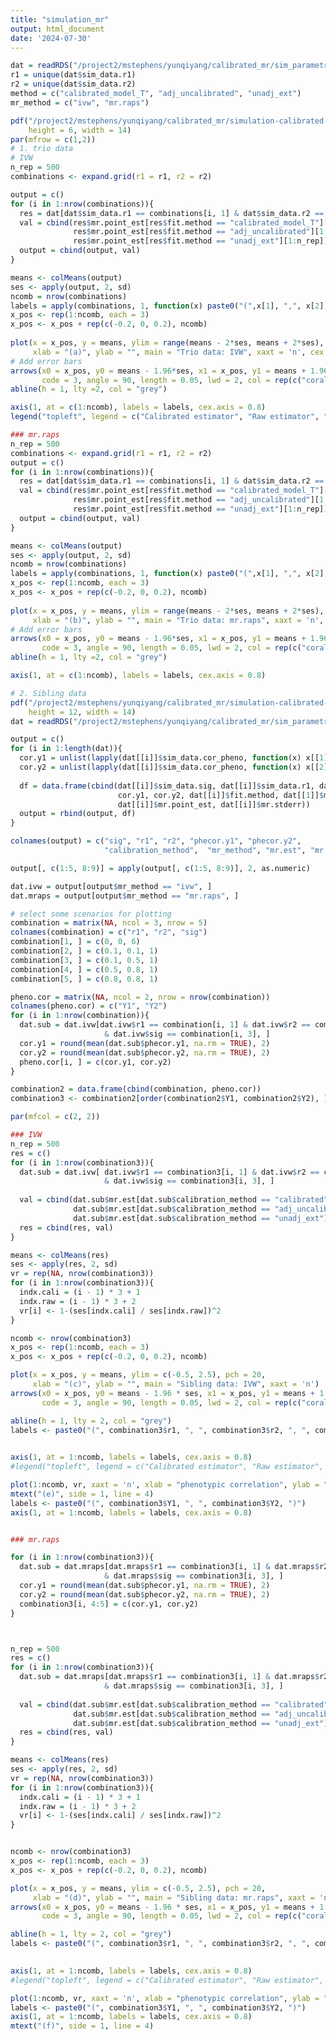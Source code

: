 ```yaml
---
title: "simulation_mr"
output: html_document
date: '2024-07-30'
---
```


```r
dat = readRDS("/project2/mstephens/yunqiyang/calibrated_mr/sim_parametric202404/trio_linear/res_mr.rds")
r1 = unique(dat$sim_data.r1) 
r2 = unique(dat$sim_data.r2) 
method = c("calibrated_model_T", "adj_uncalibrated", "unadj_ext")
mr_method = c("ivw", "mr.raps")
```

```r
pdf("/project2/mstephens/yunqiyang/calibrated_mr/simulation-calibrated-mr/output/sim_mr_trio_linear.pdf",
    height = 6, width = 14)
par(mfrow = c(1,2))
# 1. trio data
# IVW
n_rep = 500
combinations <- expand.grid(r1 = r1, r2 = r2)

output = c()
for (i in 1:nrow(combinations)){
  res = dat[dat$sim_data.r1 == combinations[i, 1] & dat$sim_data.r2 == combinations[i, 2] & dat$mr.mr_method == "ivw", ]
  val = cbind(res$mr.point_est[res$fit.method == "calibrated_model_T"][1:n_rep],
              res$mr.point_est[res$fit.method == "adj_uncalibrated"][1:n_rep],
              res$mr.point_est[res$fit.method == "unadj_ext"][1:n_rep])
  output = cbind(output, val)
}

means <- colMeans(output)
ses <- apply(output, 2, sd)
ncomb = nrow(combinations)
labels = apply(combinations, 1, function(x) paste0("(",x[1], ",", x[2], ")"))
x_pos <- rep(1:ncomb, each = 3)
x_pos <- x_pos + rep(c(-0.2, 0, 0.2), ncomb)
  
plot(x = x_pos, y = means, ylim = range(means - 2*ses, means + 2*ses), pch = 20,
     xlab = "(a)", ylab = "", main = "Trio data: IVW", xaxt = 'n', cex = 0.8)
# Add error bars
arrows(x0 = x_pos, y0 = means - 1.96*ses, x1 = x_pos, y1 = means + 1.96*ses,
       code = 3, angle = 90, length = 0.05, lwd = 2, col = rep(c("coral1", "skyblue", "gold"), ncomb))
abline(h = 1, lty =2, col = "grey")

axis(1, at = c(1:ncomb), labels = labels, cex.axis = 0.8)
legend("topleft", legend = c("Calibrated estimator", "Raw estimator", "External GWAS"), lty = 1, col = c("coral1", "skyblue", "gold"), cex = 0.8)

### mr.raps
n_rep = 500
combinations <- expand.grid(r1 = r1, r2 = r2)
output = c()
for (i in 1:nrow(combinations)){
  res = dat[dat$sim_data.r1 == combinations[i, 1] & dat$sim_data.r2 == combinations[i, 2] & dat$mr.mr_method == "mr.raps", ]
  val = cbind(res$mr.point_est[res$fit.method == "calibrated_model_T"][1:n_rep],
              res$mr.point_est[res$fit.method == "adj_uncalibrated"][1:n_rep],
              res$mr.point_est[res$fit.method == "unadj_ext"][1:n_rep])
  output = cbind(output, val)
}

means <- colMeans(output)
ses <- apply(output, 2, sd)
ncomb = nrow(combinations)
labels = apply(combinations, 1, function(x) paste0("(",x[1], ",", x[2], ")"))
x_pos <- rep(1:ncomb, each = 3)
x_pos <- x_pos + rep(c(-0.2, 0, 0.2), ncomb)
  
plot(x = x_pos, y = means, ylim = range(means - 2*ses, means + 2*ses), pch = 20,
     xlab = "(b)", ylab = "", main = "Trio data: mr.raps", xaxt = 'n', cex = 0.8)
# Add error bars
arrows(x0 = x_pos, y0 = means - 1.96*ses, x1 = x_pos, y1 = means + 1.96*ses,
       code = 3, angle = 90, length = 0.05, lwd = 2, col = rep(c("coral1", "skyblue", "gold"), ncomb))
abline(h = 1, lty =2, col = "grey")

axis(1, at = c(1:ncomb), labels = labels, cex.axis = 0.8)

```

```r
# 2. Sibling data
pdf("/project2/mstephens/yunqiyang/calibrated_mr/simulation-calibrated-mr/output/sim_mr_sibling_linear.pdf",
    height = 12, width = 14)
dat = readRDS("/project2/mstephens/yunqiyang/calibrated_mr/sim_parametric202404/sibling_linear_separate/res.mr.rds")

output = c()
for (i in 1:length(dat)){
  cor.y1 = unlist(lapply(dat[[i]]$sim_data.cor_pheno, function(x) x[[1]]))
  cor.y2 = unlist(lapply(dat[[i]]$sim_data.cor_pheno, function(x) x[[2]]))
  
  df = data.frame(cbind(dat[[i]]$sim_data.sig, dat[[i]]$sim_data.r1, dat[[i]]$sim_data.r2,
                        cor.y1, cor.y2, dat[[i]]$fit.method, dat[[1]]$mr.mr_method,
                        dat[[i]]$mr.point_est, dat[[i]]$mr.stderr))
  output = rbind(output, df)
}

colnames(output) = c("sig", "r1", "r2", "phecor.y1", "phecor.y2", 
                     "calibration_method",  "mr_method", "mr.est", "mr.std")

output[, c(1:5, 8:9)] = apply(output[, c(1:5, 8:9)], 2, as.numeric)

dat.ivw = output[output$mr_method == "ivw", ]
dat.mraps = output[output$mr_method == "mr.raps", ]

# select some scenarios for plotting
combination = matrix(NA, ncol = 3, nrow = 5)
colnames(combination) = c("r1", "r2", "sig")
combination[1, ] = c(0, 0, 6)
combination[2, ] = c(0.1, 0.1, 1)
combination[3, ] = c(0.1, 0.5, 1)
combination[4, ] = c(0.5, 0.8, 1)
combination[5, ] = c(0.8, 0.8, 1)

pheno.cor = matrix(NA, ncol = 2, nrow = nrow(combination))
colnames(pheno.cor) = c("Y1", "Y2")
for (i in 1:nrow(combination)){
  dat.sub = dat.ivw[dat.ivw$r1 == combination[i, 1] & dat.ivw$r2 == combination[i, 2]
                     & dat.ivw$sig == combination[i, 3], ]
  cor.y1 = round(mean(dat.sub$phecor.y1, na.rm = TRUE), 2)
  cor.y2 = round(mean(dat.sub$phecor.y2, na.rm = TRUE), 2)
  pheno.cor[i, ] = c(cor.y1, cor.y2)
}

combination2 = data.frame(cbind(combination, pheno.cor))
combination3 <- combination2[order(combination2$Y1, combination2$Y2), ]

par(mfcol = c(2, 2))

### IVW
n_rep = 500
res = c()
for (i in 1:nrow(combination3)){
  dat.sub = dat.ivw[ dat.ivw$r1 == combination3[i, 1] & dat.ivw$r2 == combination3[i, 2]
                     & dat.ivw$sig == combination3[i, 3], ]
  
  val = cbind(dat.sub$mr.est[dat.sub$calibration_method == "calibrated"][1:n_rep],
              dat.sub$mr.est[dat.sub$calibration_method == "adj_uncalibrated"][1:n_rep],
              dat.sub$mr.est[dat.sub$calibration_method == "unadj_ext"][1:n_rep])
  res = cbind(res, val)
}

means <- colMeans(res)
ses <- apply(res, 2, sd)
vr = rep(NA, nrow(combination3))
for (i in 1:nrow(combination3)){
  indx.cali = (i - 1) * 3 + 1
  indx.raw = (i - 1) * 3 + 2
  vr[i] <- 1-(ses[indx.cali] / ses[indx.raw])^2
}

ncomb <- nrow(combination3)
x_pos <- rep(1:ncomb, each = 3)
x_pos <- x_pos + rep(c(-0.2, 0, 0.2), ncomb)

plot(x = x_pos, y = means, ylim = c(-0.5, 2.5), pch = 20,
     xlab = "(c)", ylab = "", main = "Sibling data: IVW", xaxt = 'n')
arrows(x0 = x_pos, y0 = means - 1.96 * ses, x1 = x_pos, y1 = means + 1.96 * ses,
       code = 3, angle = 90, length = 0.05, lwd = 2, col = rep(c("coral1", "skyblue", "gold"), ncomb))

abline(h = 1, lty = 2, col = "grey")
labels <- paste0("(", combination3$r1, ", ", combination3$r2, ", ", combination3$sig, ")")
                

axis(1, at = 1:ncomb, labels = labels, cex.axis = 0.8)
#legend("topleft", legend = c("Calibrated estimator", "Raw estimator", "External GWAS"), lty = 1, col = c("coral1", "skyblue", "gold"), cex = 0.8)

plot(1:ncomb, vr, xaxt = 'n', xlab = "phenotypic correlation", ylab = "variance reduction", lty = 2, type = "b", pch = 20)
mtext("(e)", side = 1, line = 4)
labels <- paste0("(", combination3$Y1, ", ", combination3$Y2, ")")
axis(1, at = 1:ncomb, labels = labels, cex.axis = 0.8)


### mr.raps

for (i in 1:nrow(combination3)){
  dat.sub = dat.mraps[dat.mraps$r1 == combination3[i, 1] & dat.mraps$r2 == combination3[i, 2]
                     & dat.mraps$sig == combination3[i, 3], ]
  cor.y1 = round(mean(dat.sub$phecor.y1, na.rm = TRUE), 2)
  cor.y2 = round(mean(dat.sub$phecor.y2, na.rm = TRUE), 2)
  combination3[i, 4:5] = c(cor.y1, cor.y2)
}



n_rep = 500
res = c()
for (i in 1:nrow(combination3)){
  dat.sub = dat.mraps[dat.mraps$r1 == combination3[i, 1] & dat.mraps$r2 == combination3[i, 2]
                     & dat.mraps$sig == combination3[i, 3], ]
  
  val = cbind(dat.sub$mr.est[dat.sub$calibration_method == "calibrated"][1:n_rep],
              dat.sub$mr.est[dat.sub$calibration_method == "adj_uncalibrated"][1:n_rep],
              dat.sub$mr.est[dat.sub$calibration_method == "unadj_ext"][1:n_rep])
  res = cbind(res, val)
}

means <- colMeans(res)
ses <- apply(res, 2, sd)
vr = rep(NA, nrow(combination3))
for (i in 1:nrow(combination3)){
  indx.cali = (i - 1) * 3 + 1
  indx.raw = (i - 1) * 3 + 2
  vr[i] <- 1-(ses[indx.cali] / ses[indx.raw])^2
}


ncomb <- nrow(combination3)
x_pos <- rep(1:ncomb, each = 3)
x_pos <- x_pos + rep(c(-0.2, 0, 0.2), ncomb)

plot(x = x_pos, y = means, ylim = c(-0.5, 2.5), pch = 20,
     xlab = "(d)", ylab = "", main = "Sibling data: mr.raps", xaxt = 'n')
arrows(x0 = x_pos, y0 = means - 1.96 * ses, x1 = x_pos, y1 = means + 1.96 * ses,
       code = 3, angle = 90, length = 0.05, lwd = 2, col = rep(c("coral1", "skyblue", "gold"), ncomb))

abline(h = 1, lty = 2, col = "grey")
labels <- paste0("(", combination3$r1, ", ", combination3$r2, ", ", combination3$sig, ")")
                

axis(1, at = 1:ncomb, labels = labels, cex.axis = 0.8)
#legend("topleft", legend = c("Calibrated estimator", "Raw estimator", "External GWAS"), lty = 1, col = c("coral1", "skyblue", "gold"), cex = 0.8)

plot(1:ncomb, vr, xaxt = 'n', xlab = "phenotypic correlation", ylab = "variance reduction", lty = 2, type = "b", pch = 20)
labels <- paste0("(", combination3$Y1, ", ", combination3$Y2, ")")
axis(1, at = 1:ncomb, labels = labels, cex.axis = 0.8)
mtext("(f)", side = 1, line = 4)
```

